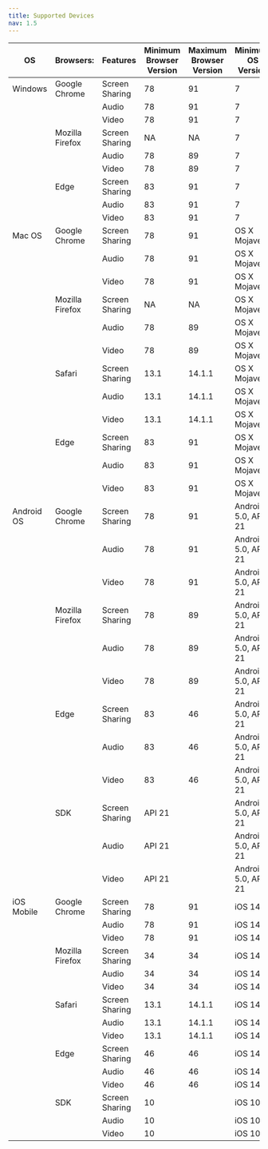```yaml
---
title: Supported Devices
nav: 1.5
---
```


| OS         | Browsers:       | Features       | Minimum Browser Version | Maximum Browser Version | Minimum OS Version  | Maximum OS version |
| ---------- | --------------- | -------------- | ----------------------- | ----------------------- | ------------------- | ------------------ |
| Windows    | Google Chrome   | Screen Sharing | 78                      | 91                      | 7                   | 10                 |
|            |                 | Audio          | 78                      | 91                      | 7                   | 10                 |
|            |                 | Video          | 78                      | 91                      | 7                   | 10                 |
|            | Mozilla Firefox | Screen Sharing | NA                      | NA                      | 7                   | 10                 |
|            |                 | Audio          | 78                      | 89                      | 7                   | 10                 |
|            |                 | Video          | 78                      | 89                      | 7                   | 10                 |
|            | Edge            | Screen Sharing | 83                      | 91                      | 7                   | 10                 |
|            |                 | Audio          | 83                      | 91                      | 7                   | 10                 |
|            |                 | Video          | 83                      | 91                      | 7                   | 10                 |
| Mac OS     | Google Chrome   | Screen Sharing | 78                      | 91                      | OS X Mojave         | OS X Big Sur       |
|            |                 | Audio          | 78                      | 91                      | OS X Mojave         | OS X Big Sur       |
|            |                 | Video          | 78                      | 91                      | OS X Mojave         | OS X Big Sur       |
|            | Mozilla Firefox | Screen Sharing | NA                      | NA                      | OS X Mojave         | OS X Big Sur       |
|            |                 | Audio          | 78                      | 89                      | OS X Mojave         | OS X Big Sur       |
|            |                 | Video          | 78                      | 89                      | OS X Mojave         | OS X Big Sur       |
|            | Safari          | Screen Sharing | 13.1                    | 14.1.1                  | OS X Mojave         | OS X Big Sur       |
|            |                 | Audio          | 13.1                    | 14.1.1                  | OS X Mojave         | OS X Big Sur       |
|            |                 | Video          | 13.1                    | 14.1.1                  | OS X Mojave         | OS X Big Sur       |
|            | Edge            | Screen Sharing | 83                      | 91                      | OS X Mojave         | OS X Big Sur       |
|            |                 | Audio          | 83                      | 91                      | OS X Mojave         | OS X Big Sur       |
|            |                 | Video          | 83                      | 91                      | OS X Mojave         | OS X Big Sur       |
| Android OS | Google Chrome   | Screen Sharing | 78                      | 91                      | Android 5.0, API 21 |                    |
|            |                 | Audio          | 78                      | 91                      | Android 5.0, API 21 |                    |
|            |                 | Video          | 78                      | 91                      | Android 5.0, API 21 |                    |
|            | Mozilla Firefox | Screen Sharing | 78                      | 89                      | Android 5.0, API 21 |                    |
|            |                 | Audio          | 78                      | 89                      | Android 5.0, API 21 |                    |
|            |                 | Video          | 78                      | 89                      | Android 5.0, API 21 |                    |
|            | Edge            | Screen Sharing | 83                      | 46                      | Android 5.0, API 21 |                    |
|            |                 | Audio          | 83                      | 46                      | Android 5.0, API 21 |                    |
|            |                 | Video          | 83                      | 46                      | Android 5.0, API 21 |                    |
|            | SDK             | Screen Sharing | API 21                  |                         | Android 5.0, API 21 |                    |
|            |                 | Audio          | API 21                  |                         | Android 5.0, API 21 |                    |
|            |                 | Video          | API 21                  |                         | Android 5.0, API 21 |                    |
| iOS Mobile | Google Chrome   | Screen Sharing | 78                      | 91                      | iOS 14              |                    |
|            |                 | Audio          | 78                      | 91                      | iOS 14              |                    |
|            |                 | Video          | 78                      | 91                      | iOS 14              |                    |
|            | Mozilla Firefox | Screen Sharing | 34                      | 34                      | iOS 14              |                    |
|            |                 | Audio          | 34                      | 34                      | iOS 14              |                    |
|            |                 | Video          | 34                      | 34                      | iOS 14              |                    |
|            | Safari          | Screen Sharing | 13.1                    | 14.1.1                  | iOS 14              |                    |
|            |                 | Audio          | 13.1                    | 14.1.1                  | iOS 14              |                    |
|            |                 | Video          | 13.1                    | 14.1.1                  | iOS 14              |                    |
|            | Edge            | Screen Sharing | 46                      | 46                      | iOS 14              |                    |
|            |                 | Audio          | 46                      | 46                      | iOS 14              |                    |
|            |                 | Video          | 46                      | 46                      | iOS 14              |                    |
|            | SDK             | Screen Sharing | 10                      |                         | iOS 10              |                    |
|            |                 | Audio          | 10                      |                         | iOS 10              |                    |
|            |                 | Video          | 10                      |                         | iOS 10              |                    |

